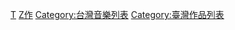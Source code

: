 [[Category:各國音樂作品列表|T]]
[[Category:台灣音樂作品|Z作]]
[[Category:台灣音樂列表|Category:台灣音樂列表]]
[[Category:臺灣作品列表|Category:臺灣作品列表]]